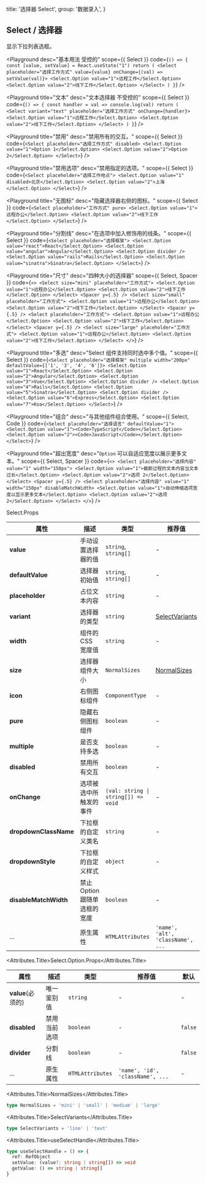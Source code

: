 
  title: '选择器 Select',
  group: '数据录入',
}

## Select / 选择器

显示下拉列表选框。

<Playground
  desc="基本用法 受控的"
  scope={{ Select }}
  code={`
() => {
const [value, setValue] = React.useState("1")
  return (
    <Select placeholder="选择工作方式" value={value} onChange={(val) => setValue(val)}>
      <Select.Option value="1">远程工作</Select.Option>
      <Select.Option value="2">线下工作</Select.Option>
    </Select>
  )
}
`}
/>

<Playground
  title="文本"
  desc="文本选择器 不受控的"
  scope={{ Select }}
  code={`
() => {
  const handler = val => console.log(val)
  return (
    <Select variant="text" placeholder="选择工作方式" onChange={handler}>
      <Select.Option value="1">远程工作</Select.Option>
      <Select.Option value="2">线下工作</Select.Option>
    </Select>
  )
}
`}
/>

<Playground
  title="禁用"
  desc="禁用所有的交互。"
  scope={{ Select }}
  code={`
<Select placeholder="选择工作方式" disabled>
  <Select.Option value="1">Option 1</Select.Option>
  <Select.Option value="2">Option 2</Select.Option>
</Select>
`}
/>

<Playground
  title="禁用选项"
  desc="禁用指定的选项。"
  scope={{ Select }}
  code={`
<Select placeholder="选择工作地点">
  <Select.Option value="1" disabled>北京</Select.Option>
  <Select.Option value="2">上海</Select.Option>
</Select>
`}
/>

<Playground
  title="无图标"
  desc="隐藏选择器右侧的图标。"
  scope={{ Select }}
  code={`
<Select placeholder="工作方式" pure>
  <Select.Option value="1">远程办公</Select.Option>
  <Select.Option value="2">线下工作</Select.Option>
</Select>
`}
/>

<Playground
  title="分割线"
  desc="在选项中加入修饰用的线条。"
  scope={{ Select }}
  code={`
<Select placeholder="选择框架">
  <Select.Option value="react">React</Select.Option>
  <Select.Option value="angular">Angular</Select.Option>
  <Select.Option divider />
  <Select.Option value="rails">Rails</Select.Option>
  <Select.Option value="sinatra">Sinatra</Select.Option>
</Select>
`}
/>

<Playground
  title="尺寸"
  desc="四种大小的选择器"
  scope={{ Select, Spacer }}
  code={`
<>
  <Select size="mini" placeholder="工作方式">
    <Select.Option value="1">远程办公</Select.Option>
    <Select.Option value="2">线下工作</Select.Option>
  </Select>
  <Spacer y={.5} />
  <Select size="small" placeholder="工作方式">
    <Select.Option value="1">远程办公</Select.Option>
    <Select.Option value="2">线下工作</Select.Option>
  </Select>
  <Spacer y={.5} />
  <Select placeholder="工作方式">
    <Select.Option value="1">远程办公</Select.Option>
    <Select.Option value="2">线下工作</Select.Option>
  </Select>
  <Spacer y={.5} />
  <Select size="large" placeholder="工作方式">
    <Select.Option value="1">远程办公</Select.Option>
    <Select.Option value="2">线下工作</Select.Option>
  </Select>
</>
`}
/>


<Playground
  title="多选"
  desc="Select 组件支持同时选中多个值。"
  scope={{ Select }}
  code={`
<Select placeholder="选择框架" multiple width="200px" defaultValue={['1', '3', '4', '6']}>
  <Select.Option value="1">React</Select.Option>
  <Select.Option value="2">Angular</Select.Option>
  <Select.Option value="3">Vue</Select.Option>
  <Select.Option divider />
  <Select.Option value="4">Rails</Select.Option>
  <Select.Option value="5">Sinatra</Select.Option>
  <Select.Option divider />
  <Select.Option value="6">Express</Select.Option>
  <Select.Option value="7">Koa</Select.Option>
</Select>
`}
/>

<Playground
  title="组合"
  desc="与其他组件组合使用。"
  scope={{ Select, Code }}
  code={`
<Select placeholder="选择语言" defaultValue="1">
  <Select.Option value="1"><Code>TypeScript</Code></Select.Option>
  <Select.Option value="2"><Code>JavaScript</Code></Select.Option>
</Select>
`}
/>

<Playground
  title="超出宽度"
  desc="`Option` 可以自适应宽度以展示更多文本。"
  scope={{ Select, Spacer }}
  code={`
<>
  <Select placeholder="选择内容" value="1" width="150px">
    <Select.Option value="1">截断过程的文本内容当文本过长</Select.Option>
    <Select.Option value="2">选项 2</Select.Option>
  </Select>
  <Spacer y={.5} />
  <Select placeholder="选择内容" value="1" width="150px" disableMatchWidth>
    <Select.Option value="1">自动伸缩选项宽度以显示更多文本</Select.Option>
    <Select.Option value="2">选项 2</Select.Option>
  </Select>
</>
`}
/>

<Attributes edit="/pages/zh-cn/components/select.mdx">
<Attributes.Title>Select.Props</Attributes.Title>

| 属性                  | 描述                         | 类型                                                | 推荐值                            | 默认            |
| --------------------- | ---------------------------- | --------------------------------------------------- | --------------------------------- | --------------- |
| **value**             | 手动设置选择器的值              | `string`, `string[]`                                | -                                 | -               |
| **defaultValue**      | 选择器初始值                   | `string`, `string[]`                                | -                                 | -               |
| **placeholder**       | 占位文本内容                   | `string`                                            | -                                 | -               |
| **variant**           | 选择器的类型                   | `string`                                            | [SelectVariants](#selectvariants) | `line`          |
| **width**             | 组件的 CSS 宽度值              | `string`                                            | -                                 | `initial`       |
| **size**              | 选择器组件大小                 | `NormalSizes`                                       | [NormalSizes](#normalsizes)       | `medium`        |
| **icon**              | 右侧图标组件                   | `ComponentType`                                     | -                                 | `SVG Component` |
| **pure**              | 隐藏右侧图标组件                | `boolean`                                           | -                                 | `false`         |
| **multiple**          | 是否支持多选                   | `boolean`                                           | -                                 | `false`         |
| **disabled**          | 禁用所有交互                   | `boolean`                                           | -                                 | `false`         |
| **onChange**          | 选项被选中所触发的事件           | <Code>(val: string &#124; string[]) => void </Code> | -                                 | -               |
| **dropdownClassName** | 下拉框的自定义类名              | `string`                                            | -                                 | -               |
| **dropdownStyle**     | 下拉框的自定义样式              | `object`                                            | -                                 | -               |
| **disableMatchWidth** | 禁止 Option 跟随单选框的宽度    | `boolean`                                           | -                                 | `false`         |
| ...                   | 原生属性                      | `HTMLAttributes`                                    | `'name', 'alt', 'className', ...` | -               |

<Attributes.Title>Select.Option.Props</Attributes.Title>

| 属性               | 描述          | 类型              | 推荐值                            | 默认     |
| ----------------- | ------------- | ---------------- | -------------------------------- | ------- |
| **value**(必须的)  | 唯一鉴别值      | `string`         | -                                | -       |
| **disabled**      | 禁用当前选项    | `boolean`        | -                                | `false` |
| **divider**       | 分割线         | `boolean`        | -                                | `false` |
| ...               | 原生属性       | `HTMLAttributes` | `'name', 'id', 'className', ...` | -       |

<Attributes.Title>NormalSizes</Attributes.Title>

```ts
type NormalSizes = 'mini' | 'small' | 'medium' | 'large'
```


<Attributes.Title>SelectVariants</Attributes.Title>

```ts
type SelectVariants = 'line' | 'text'
```

<Attributes.Title>useSelectHandle</Attributes.Title>

```ts
type useSelectHandle = () => {
  ref: RefObject
  setValue: (value?: string | string[]) => void
  getValue: () => string | string[]
}
```

</Attributes>


